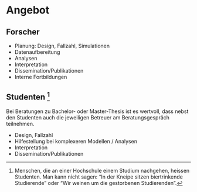 <!-- > *To call in the statistician after the experiment is done may be no* -->
<!-- >     *more than asking him to perform a post-mortem examination: he may* -->
<!-- >     *be able to say what the experiment died of.* -->
<!-- > -->
<!-- > *Sir Ronald Aylmer Fisher* -->




# Angebot

## Forscher 
 

  * Planung: Design, Fallzahl, Simulationen
  * Datenaufbereitung
  * Analysen
  * Interpretation
  * Dissemination/Publikationen
  * Interne Fortbildungen


## Studenten [^2]

[^2]: Menschen, die an einer Hochschule einem Studium nachgehen, heissen Studenten. Man kann nicht sagen: "In der Kneipe sitzen biertrinkende Studierende" oder "Wir weinen um die gestorbenen Studierenden".


Bei Beratungen zu Bachelor- oder Master-Thesis ist es wertvoll, dass nebst den Studenten auch die jeweiligen Betreuer am Beratungsgespräch teilnehmen.

  * Design, Fallzahl
  * Hilfestellung bei komplexeren Modellen / Analysen
  * Interpretation
  * Dissemination/Publikationen

  
  

